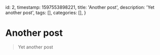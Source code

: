   id: 2,
  timestamp: 1597553898221,
  title: 'Another post',
  description: 'Yet another post',
  tags: [],
  categories: [],
}

# Another post

> Yet another post
